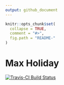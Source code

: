 ```yaml
---
output: github_document
---
```


<!-- README.md is generated from README.Rmd. Please edit that file -->

```r
knitr::opts_chunk$set(
  collapse = TRUE,
  comment = "#>",
  fig.path = "README-"
)
```

# Max Holiday

[![Travis-CI Build Status](https://travis-ci.org/.svg?branch=master)](https://travis-ci.org/)
